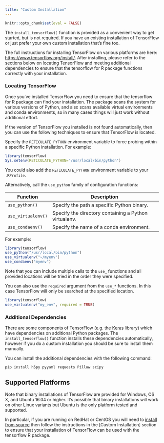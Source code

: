```yaml
---
title: "Custom Installation"
---
```


```r
knitr::opts_chunk$set(eval = FALSE)
```

The `install_tensorflow()` function is provided as a convenient way to get started, but is not required. If you have an existing installation of TensorFlow or just prefer your own custom installation that's fine too.

The full instructions for installing TensorFlow on various platforms are here: <https://www.tensorflow.org/install/>. After installing, please refer to the sections below on locating TensorFlow and meeting additional dependencies to ensure that the tensorflow for R package functions correctly with your installation.

### Locating TensorFlow

Once you've installed TensorFlow you need to ensure that the tensorflow for R package can find your installation. The package scans the system for various versions of Python, and also scans available virtual environments and conda environments, so in many cases things will just work without additional effort.

If the version of TensorFlow you installed is not found automatically, then you can use the following techniques to ensure that TensorFlow is located.

Specify the `RETICULATE_PYTHON` environment variable to force probing within a specific Python installation. For example:

```r
library(tensorflow)
Sys.setenv(RETICULATE_PYTHON="/usr/local/bin/python")
```

You could also add the `RETICULATE_PYTHON` environment variable to your `.RProfile`.

Alternatively, call the `use_python` family of configuration functions:


| Function  | Description |
|----------------|------------------------------------------------------------------|
| `use_python()` | Specify the path a specific Python binary. |
| `use_virtualenv()` | Specify the directory containing a Python virtualenv. |
| `use_condaenv()` | Specify the name of a conda environment. |


For example:

```r
library(tensorflow)
use_python("/usr/local/bin/python")
use_virtualenv("~/myenv")
use_condaenv("myenv")
```

Note that you can include multiple calls to the `use_` functions and all provided locations will be tried in the order they were specified.

You can also use the `required` argument from the `use_*` functions. In this case
TensorFlow will only be searched at the specified location.

```r
library(tensorflow)
use_virtualenv("my_env", required = TRUE)
```


### Additional Dependencies

There are some components of TensorFlow (e.g. the [Keras](https://github.com/tensorflow/tensorflow/tree/master/tensorflow/python/keras) library) which have dependencies on additional Python packages. The `install_tensorflow()` function installs these dependencies automatically, however if you do a custom installation you should be sure to install them manually.

You can install the additional dependencies with the following command:

```bash
pip install h5py pyyaml requests Pillow scipy
```

## Supported Platforms

Note that binary installations of TensorFlow are provided for Windows, OS X, and Ubuntu 16.04 or higher. It's possible that binary installations will work on other Linux variants but Ubuntu is the only platform tested and supported.

In particular, if you are running on RedHat or CentOS you will need to [install from source](https://www.tensorflow.org/install/source) then follow the instructions in the [Custom Installation] section to ensure that your installation of TensorFlow can be used with the tensorflow R package.
